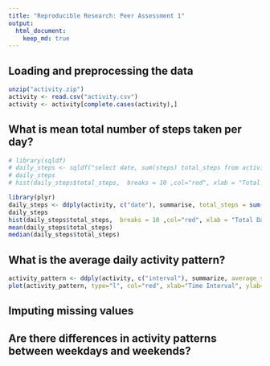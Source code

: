 ```yaml
---
title: "Reproducible Research: Peer Assessment 1"
output: 
  html_document:
    keep_md: true
---
```



## Loading and preprocessing the data
```r
unzip("activity.zip")
activity <- read.csv("activity.csv")
activity <- activity[complete.cases(activity),]
```



## What is mean total number of steps taken per day?

```r
# library(sqldf)
# daily_steps <- sqldf("select date, sum(steps) total_steps from activity where steps != 'NA' and date != 'NA' group by date order by date")
# daily_steps
# hist(daily_steps$total_steps,  breaks = 10 ,col="red", xlab = "Total Daily Steps", main = "Histogram of Total Daily Steps")

```

```r
library(plyr)
daily_steps <- ddply(activity, c("date"), summarise, total_steps = sum(steps))
daily_steps
hist(daily_steps$total_steps,  breaks = 10 ,col="red", xlab = "Total Daily Steps", main = "Histogram of Total Daily Steps")
mean(daily_steps$total_steps)
median(daily_steps$total_steps)
```



## What is the average daily activity pattern?
```r
activity_pattern <- ddply(activity, c("interval"), summarize, average_steps = mean(steps))
plot(activity_pattern, type="l", col="red", xlab="Time Interval", ylab="Average Steps", main="Average Steps Taken per Time Interval")
```



## Imputing missing values



## Are there differences in activity patterns between weekdays and weekends?

